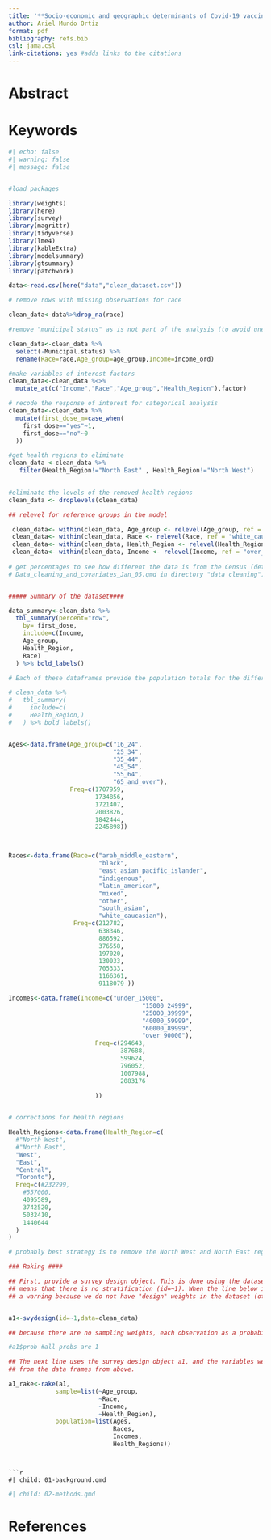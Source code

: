```yaml
---
title: '**Socio-economic and geographic determinants of Covid-19 vaccination**'
author: Ariel Mundo Ortiz
format: pdf
bibliography: refs.bib
csl: jama.csl
link-citations: yes #adds links to the citations
---
```



# Abstract


# Keywords {-}


```r
#| echo: false
#| warning: false
#| message: false


#load packages

library(weights)
library(here)
library(survey)
library(magrittr)
library(tidyverse)
library(lme4)
library(kableExtra)
library(modelsummary)
library(gtsummary)
library(patchwork)

data<-read.csv(here("data","clean_dataset.csv"))

# remove rows with missing observations for race

clean_data<-data%>%drop_na(race)

#remove "municipal status" as is not part of the analysis (to avoid unexpected errors)

clean_data<-clean_data %>%
  select(-Municipal.status) %>%
  rename(Race=race,Age_group=age_group,Income=income_ord)

#make variables of interest factors
clean_data<-clean_data %<>%
  mutate_at(c("Income","Race","Age_group","Health_Region"),factor)

# recode the response of interest for categorical analysis
clean_data<-clean_data %>%
  mutate(first_dose_m=case_when(
    first_dose=="yes"~1,
    first_dose=="no"~0
  ))

#get health regions to eliminate
clean_data <-clean_data %>%
   filter(Health_Region!="North East" , Health_Region!="North West")
 

#eliminate the levels of the removed health regions
clean_data <- droplevels(clean_data)

## relevel for reference groups in the model

 clean_data<- within(clean_data, Age_group <- relevel(Age_group, ref = "16_24"))
 clean_data<- within(clean_data, Race <- relevel(Race, ref = "white_caucasian"))
 clean_data<- within(clean_data, Health_Region <- relevel(Health_Region, ref = "Toronto"))
 clean_data<- within(clean_data, Income <- relevel(Income, ref = "over_90000"))
 
# get percentages to see how different the data is from the Census (details of the Census values are in
# Data_cleaning_and_covariates_Jan_05.qmd in directory "data cleaning")


##### Summary of the dataset####

data_summary<-clean_data %>%
  tbl_summary(percent="row",
    by= first_dose,
    include=c(Income,
    Age_group,
    Health_Region,
    Race)
  ) %>% bold_labels()

# Each of these dataframes provide the population totals for the different variables and their categories

# clean_data %>%
#   tbl_summary(
#     include=c(
#     Health_Region,)
#   ) %>% bold_labels()


Ages<-data.frame(Age_group=c("16_24",
                             "25_34",
                             "35_44",
                             "45_54",
                             "55_64",
                             "65_and_over"),
                 Freq=c(1707959,
                        1734856,
                        1721407,
                        2003826,
                        1842444,
                        2245898))



Races<-data.frame(Race=c("arab_middle_eastern",
                         "black",
                         "east_asian_pacific_islander",
                         "indigenous",
                         "latin_american",
                         "mixed",
                         "other",
                         "south_asian",
                         "white_caucasian"),
                  Freq=c(212782,
                         638346,
                         886592,
                         376558,
                         197020,
                         130033,
                         705333,
                         1166361,
                         9118079 ))

Incomes<-data.frame(Income=c("under_15000",
                                     "15000_24999",
                                     "25000_39999",
                                     "40000_59999",
                                     "60000_89999",
                                     "over_90000"),
                        Freq=c(294643,
                               387688,
                               599624,
                               796052,
                               1007988,
                               2083176
                               
                        ))


# corrections for health regions

Health_Regions<-data.frame(Health_Region=c(
  #"North West",
  #"North East",
  "West",
  "East",
  "Central",
  "Toronto"),
  Freq=c(#232299,
    #557000,
    4095589,
    3742520,
    5032410,
    1440644
  )
)

# probably best strategy is to remove the North West and North East regions as they only constitute 5% of the total population of Ontario.

### Raking ####

## First, provide a survey design object. This is done using the dataset. The syntax
## means that there is no stratification (id=~1). When the line below is run it will throw
## a warning because we do not have "design" weights in the dataset (other datasets do have this).


a1<-svydesign(id=~1,data=clean_data)

## because there are no sampling weights, each observation as a probability of 1 of being sampled at this stage. 

#a1$prob #all probs are 1

## The next line uses the survey design object a1, and the variables we will adjust for, with the population corrections
## from the data frames from above.

a1_rake<-rake(a1,
             sample=list(~Age_group,
                         ~Race,
                         ~Income,
                         ~Health_Region),
             population=list(Ages,
                             Races,
                             Incomes,
                             Health_Regions))


```
```


```r
#| child: 01-background.qmd
```

<!-- \FloatBarrier -->

```r
#| child: 02-methods.qmd
```

# References